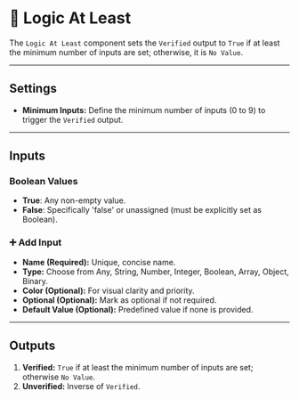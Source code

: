 # 🔗 Logic At Least

The `Logic At Least` component sets the `Verified` output to `True` if at least the minimum number of inputs are set; otherwise, it is `No Value`.



---

## Settings

- **Minimum Inputs:** Define the minimum number of inputs (0 to 9) to trigger the `Verified` output.

---

## Inputs

### Boolean Values

- **True**: Any non-empty value.
- **False**: Specifically 'false' or unassigned (must be explicitly set as Boolean).

### ➕ Add Input

- **Name (Required):** Unique, concise name.
- **Type:** Choose from Any, String, Number, Integer, Boolean, Array, Object, Binary.
- **Color (Optional):** For visual clarity and priority.
- **Optional (Optional):** Mark as optional if not required.
- **Default Value (Optional):** Predefined value if none is provided.

---

## Outputs

1. **Verified:** `True` if at least the minimum number of inputs are set; otherwise `No Value`.
2. **Unverified:** Inverse of `Verified`.